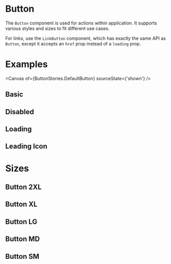 
<Meta of={ButtonStories} />

# Button

The `Button` component is used for actions within application. It supports various styles and sizes to fit different use cases.

For links, use the `LinkButton` component, which has exactly the same API as `Button`, except it accepts an `href` prop instead of a `loading` prop.

# Examples

<Canvas of={ButtonStories.DefaultButton} sourceState={'shown'} />
<Controls of={ButtonStories.DefaultButton} />

## Basic

<Story of={ButtonStories.BasicButtons} />

## Disabled

<Story of={ButtonStories.DisabledButtons} />

## Loading

<Story of={ButtonStories.LoadingButtons} />

## Leading Icon

<Story of={ButtonStories.LeadingIconButtons} />


# Sizes

## Button 2XL

<Story of={ButtonStories.Button2XL} />

## Button XL

<Story of={ButtonStories.ButtonXL} />

## Button LG

<Story of={ButtonStories.ButtonLG} />

## Button MD

<Story of={ButtonStories.ButtonMD} />

## Button SM

<Story of={ButtonStories.ButtonSM} />
